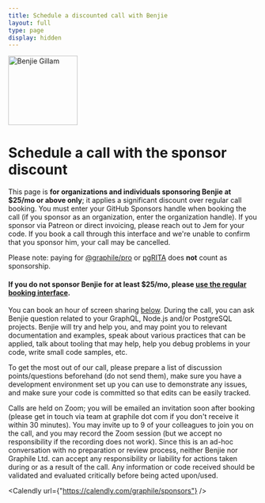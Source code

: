 ```yaml
---
title: Schedule a discounted call with Benjie
layout: full
type: page
display: hidden
---
```



<div style={{maxWidth: '52rem', margin: 'auto'}}>

<p style={{ textAlign: "center" }}>
  <img
    width="140"
    height="140"
    style={{ display: "inline-block", borderRadius: "50%", overflow: "hidden" }}
    src="/img/avatar.jpg"
    alt="Benjie Gillam"
  />
</p>

# Schedule a call with the sponsor discount

This page is **for organizations and individuals sponsoring Benjie at $25/mo or
above only**; it applies a significant discount over regular call booking. You
must enter your GitHub Sponsors handle when booking the call (if you sponsor as
an organization, enter the organization handle). If you sponsor via Patreon or
direct invoicing, please reach out to Jem for your code. If you book a call
through this interface and we're unable to confirm that you sponsor him, your
call may be cancelled.

Please note: paying for
[@graphile/pro](https://www.graphile.org/postgraphile/pricing/) or
[pgRITA](https://pgrita.com) does **not** count as sponsorship.

#### If you do not sponsor Benjie for at least $25/mo, please [use the regular booking interface](/book).

You can book an hour of screen sharing [below](#book). During the call, you can
ask Benjie question related to your GraphQL, Node.js and/or PostgreSQL projects.
Benjie will try and help you, and may point you to relevant documentation and
examples, speak about various practices that can be applied, talk about tooling
that may help, help you debug problems in your code, write small code samples,
etc.

To get the most out of our call, please prepare a list of discussion
points/questions beforehand (do not send them), make sure you have a development
environment set up you can use to demonstrate any issues, and make sure your
code is committed so that edits can be easily tracked.

Calls are held on Zoom; you will be emailed an invitation soon after booking
(please get in touch via team at graphile dot com if you don't receive it within
30 minutes). You may invite up to 9 of your colleagues to join you on the call,
and you may record the Zoom session (but we accept no responsibility if the
recording does not work). Since this is an ad-hoc conversation with no
preparation or review process, neither Benjie nor Graphile Ltd. can accept any
responsibility or liability for actions taken during or as a result of the call.
Any information or code received should be validated and evaluated critically
before being acted upon/used.


<a name="book" />

<Calendly url={"https://calendly.com/graphile/sponsors"} />

</div>
